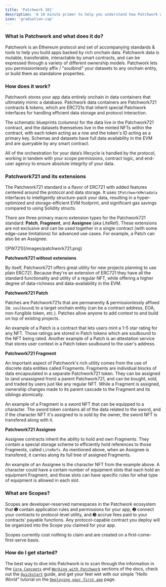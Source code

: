 ```yaml
---
title: 'Patchwork 101'
description: 'A 10 minute primer to help you understand how Patchwork works at a high level'
icon: 'graduation-cap'
---
```


### What is Patchwork and what does it do?

Patchwork is an Ethereum protocol and set of accompanying standards & tools to help you build apps backed by rich onchain data. Patchwork data is mutable, transferable, interactable by smart contracts, and can be expressed through a variety of different ownership models. Patchwork lets you permissionlessly affix / "soulbind" your datasets to any onchain entity, or build them as standalone properties.

### How does it work?

Patchwork stores your app data entirely onchain in data containers that ultimately mimic a database. Patchwork data containers are Patchwork721 contracts & tokens, which are ERC721s that inherit special Patchwork interfaces for handling efficient data storage and protocol interaction.

The schematic blueprints (columns) for the data live in the Patchwork721 contract, and the datasets themselves live in the minted NFTs within the contract, with each token acting as a row and the token's ID acting as a primary key. Schemas and datasets have full data availability in the EVM and are queryable by any smart contract.

All of the orchestration for your data’s lifecycle is handled by the protocol, working in tandem with your scope permissions, contract logic, and end-user agency to ensure absolute integrity of your data.

### Patchwork721 and its extensions

The Patchwork721 standard is a flavor of ERC721 with added features centered around the protocol and data storage. It uses `IPatchworkMetadata` interfaces to intelligently structure-pack your data, resulting in a hyper-optimized and storage-efficient EVM footprint, and significant gas savings compared to using Solidity structs.

There are three primary macro extension types for the Patchwork721 standard: **Patch**, **Fragment**, and **Assignee** (aka LiteRef). These extensions are not exclusive and can be used together in a single contract (with some edge-case limitations) for advanced use cases. For example, a Patch can also be an Assignee.

<Frame>
![PW721](/images/patchwork721.png)
</Frame>

**Patchwork721 without extensions**

By itself, Patchwork721 offers great utility for new projects planning to use plain ERC721. Because they're an extension of ERC721 they have all the standard functionality and utility of a regular NFT, while offering a higher degree of data-richness and data-availability in the EVM.

**Patchwork721 Patch**

Patches are Patchwork721s that are permanently & permissionlessly affixed (ie. `soulbound`) to a target onchain entity (can be a contract address, EOA, non-fungible token, etc.). Patches allow anyone to add context to and build on top of existing projects.

<Tip>An example of a Patch is a contract that lets users mint a 1-5 star rating for any NFT. Those ratings are stored in Patch tokens which are soulbound to the NFT being rated. Another example of a Patch is an attestation service that stores user context in a Patch token soulbound to the user's address.</Tip>

**Patchwork721 Fragment**

An important aspect of Patchwork's rich utility comes from the use of discrete data entities called Fragments. Fragments are individual blocks of data encapsulated in a separate Patchwork721 token. They can be assigned to (and unassigned from) a parent Patchwork721, and can be bought, sold, and traded by users just like any regular NFT. While a Fragment is assigned, ownership changes made to its parent cascade to the Fragment and its siblings atomically.

<Tip>An example of a Fragment is a sword NFT that can be equipped to a character. The sword token contains all of the data related to the sword, and if the character NFT it's assigned to is sold by the owner, the sword NFT is transfered along with it.</Tip>

**Patchwork721 Assignee**

Assignee contracts inherit the ability to hold and own Fragments. They contain a special storage scheme to efficiently hold references to those Fragments, called `LiteRefs`. As mentioned above, when an Assignee is transfered, it carries along its full tree of assigned Fragments.

<Tip>An example of an Assignee is the character NFT from the example above. A character could have a certain number of equipment slots that each hold an equipment Fragment, and those slots can have specific rules for what type of equipment is allowed in each slot.</Tip>

### What are Scopes?

Scopes are developer-reserved namespaces in the Patchwork ecosystem that ➊ contain application rules and permissions for your app, ➋ connect your contracts to protocol-level utility, and ➌ accrue fees paid to your contracts' payable functions. Any protocol-capable contract you deploy will be organized into the Scope you claimed for your app.

<Tip>Scopes currently cost nothing to claim and are created on a first-come-first-serve basis.</Tip>

### How do I get started?

The best way to dive into Patchwork is to scan through the information in the [`Core Concepts`](/protocol/core-concepts/) and [`Working with Patchwork`](/protocol/guide/) sections of the docs, check out the [`Quickstart`](/protocol/getting-started/quickstart.mdx) guide, and get your feet wet with our simple _"Hello World"_ tutorial on the [`Deploying your first app`](/protocol/getting-started/hello-world) page.